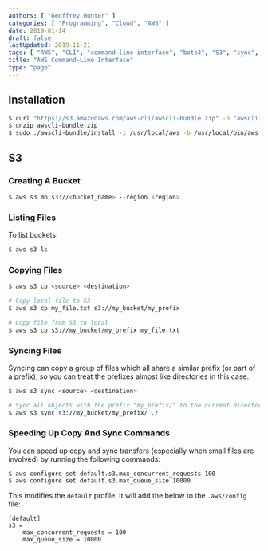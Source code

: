 ```yaml
---
authors: [ "Geoffrey Hunter" ]
categories: [ "Programming", "Cloud", "AWS" ]
date: 2019-01-14
draft: false
lastUpdated: 2019-11-21
tags: [ "AWS", "CLI", "command-line interface", "boto3", "S3", "sync", "bucket", "file" ]
title: "AWS Command-Line Interface"
type: "page"
---
```



## Installation

```bash
$ curl "https://s3.amazonaws.com/aws-cli/awscli-bundle.zip" -o "awscli-bundle.zip"
$ unzip awscli-bundle.zip
$ sudo ./awscli-bundle/install -i /usr/local/aws -b /usr/local/bin/aws
```

## S3

### Creating A Bucket

```bash
$ aws s3 mb s3://<bucket_name> --region <region>
```

### Listing Files

To list buckets:

```bash
$ aws s3 ls
```

### Copying Files

```bash
$ aws s3 cp <source> <destination>
```

```bash
# Copy local file to S3
$ aws s3 cp my_file.txt s3://my_bucket/my_prefix

# Copy file from S3 to local
$ aws s3 cp s3://my_bucket/my_prefix my_file.txt
```

### Syncing Files

Syncing can copy a group of files which all share a similar prefix (or part of a prefix), so you can treat the prefixes almost like directories in this case.

```bash
$ aws s3 sync <source> <destination>
```

```bash
# Sync all objects with the prefix "my_prefix/" to the current directory 
$ aws s3 sync s3://my_bucket/my_prefix/ ./
```

### Speeding Up Copy And Sync Commands

You can speed up copy and sync transfers (especially when small files are involved) by running the following commands:

```text
$ aws configure set default.s3.max_concurrent_requests 100
$ aws configure set default.s3.max_queue_size 10000
```

This modifies the `default` profile. It will add the below to the `.aws/config` file:

```text
[default]
s3 =
    max_concurrent_requests = 100
    max_queue_size = 10000
```